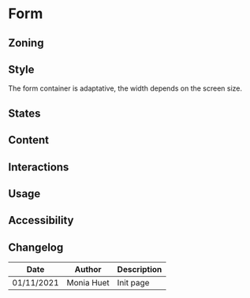 
<Meta title="Components/Form/Form" />

# Form

## Zoning

<FigmaImage
	src="https://www.figma.com/file/qc8oUSyVJM67gSsbTShftt/%F0%9F%93%90-Zoning?node-id=349%3A135"
	alt="zoning image for form"
/>

## Style 

The form container is adaptative, the width depends on the screen size. 


## States

## Content

## Interactions

## Usage

## Accessibility

## Changelog

| Date       | Author      | Description |
| ---------- | ----------- | ----------- |
| 01/11/2021 | Monia Huet  | Init page   |

